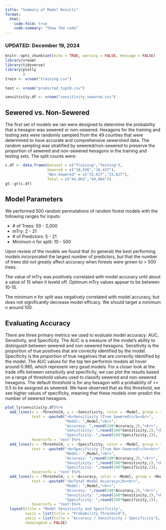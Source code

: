 ```yaml
---
title: "Summary of Model Results"
format:
  html:
    code-fold: true
    code-summary: "Show the code"
---
```


### UPDATED: December 19, 2024

```r
knitr::opts_chunk$set(echo = TRUE, warning = FALSE, message = FALSE)
library(vroom)
library(tidyverse)
library(plotly
        )
train <- vroom("training.csv")
  
test <- vroom("predicted_top10.csv")

sensitivity.df <- vroom("sensitivity_sewered.csv")

```


## Sewered vs. Non-Sewered

The first set of models we ran were designed to determine the probability that a hexagon was sewered or non-sewered. Hexagons for the training and testing sets were randomly sampled from the 49 counties that were determined to have accurate and comprehensive sewershed data. The random sampling was stratified by sewered/non-sewered to preserve the proportion of sewered and non-sewered hexagons in the training and testing sets. The split counts were:

```r
c.df <- data.frame(Dataset = c("Training","Testing"),
                   Sewered = c("10,436","10,437"),
                   "Non-Sewered" = c("33,627","33,627"),
                   Total = c("44,063","44,064"))
gt::gt(c.df)
```


## Model Parameters

We performed 500 random permutations of random forest models with the following ranges for inputs:

- \# of Trees: 50 - 2,000
- mTry: 2 - 21
- \# of Predictors: 5 - 21
- Minimum n for split: 10 - 500

Upon review of the models we found that (in general) the best performing models incorporated the largest number of predictors, but that the number of trees did not greatly affect accuracy when forests were grown to > 500 trees.

The value of mTry was positively correlated with model accuracy until about a value of 15 when it leveld off. Optimum mTry values appear to be between 10-15.

The minimum n for split was negatively correlated with model accuracy, but does not significantly decrease model efficacy. We should target a minimum n around 100.

## Evaluating Accuracy

There are three primary metrics we used to evaluate model accuracy: AUC, Sensitivity, and Specificity. The AUC is a measure of the model's ability to distinguish between sewered and non-sewered hexagons. Sensitivity is the proportion of true positives that are correctly identified by the model. Specificity is the proportion of true negatives that are correctly identified by the model. The AUC values for the top ten performin models all hover around 0.985, which represent very good models. For a closer look at the trade offs between sensitivity and specificity, we can plot the results based on a range of threshold values used to classify sewered and non-sewered hexagons. The default threshold is for any hexagon with a probability of >= 0.5 to be assigned as sewered. We have observed that as this threshold, we see higher values of specificity, meaning that these models over-predict the number of sewered hexagons.


```r

plot_ly(sensitivity.df)%>% 
  add_lines(x = ~Threshold, y = ~Sensitivity, color = ~Model, group = ~Model,
            text = ~paste0("<b>Sensitivity (True Sewered)</b><br>",
                           "Model: ",Model,"<br>",
                           "Accuracy: ",round(100*Accuracy,2),"<br>",
                           "Sensitivity: ",round(100*Sensitivity,2),"<br>",
                           "Specificity: ",round(100*Specificity,2)),
            hoverinfo = 'text')%>%
  add_lines(x = ~Threshold, y = ~Specificity, color = ~Model, group = ~Model,
            text = ~paste0("<b>Specificity (True Non-Sewered)</b><br>",
                           "Model: ",Model,"<br>",
                           "Accuracy: ",round(100*Accuracy,2),"<br>",
                           "Sensitivity: ",round(100*Sensitivity,2),"<br>",
                           "Specificity: ",round(100*Specificity,2)),
            hoverinfo = 'text')%>%
  add_lines(x = ~Threshold, y = ~Accuracy, color = ~Model, group = ~Model, linetype = ~Model,
            text = ~paste0("<b>Total Model Accuracy</b><br>",
                           "Model: ",Model,"<br>",
                           "Accuracy: ",round(100*Accuracy,2),"<br>",
                           "Sensitivity: ",round(100*Sensitivity,2),"<br>",
                           "Specificity: ",round(100*Specificity,2)),
            hoverinfo = 'text')%>%
  layout(title = "Model Sensitivity and Specificity",
         xaxis = list(title = "Probability Threshold"),
         yaxis = list(title = "Accuracy / Sensitivity / Specificity"),
         showlegend = FALSE)
```





